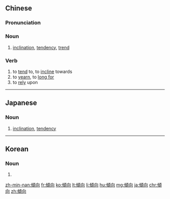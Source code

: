 {{also|倾向}}
==Chinese==
{{zh-forms|s=倾向}}

===Pronunciation===
{{zh-pron
|m=qīngxiàng
|ma=Zh-qingxiàng.ogg
|c=king1 hoeng3
|mn=qz,tw,xm:kheng-hiòng/zz:kheng-hiàng
|cat=n,v
}}

===Noun===
{{zh-noun}}

# [[inclination]], [[tendency]], [[trend]]

===Verb===
{{zh-verb}}

# to [[tend]] to, to [[incline]] towards
# to [[yearn]], to [[long for]]
# to [[rely]] upon

----

==Japanese==
{{ja-kanjitab|けい|こう|yomi=on}}

===Noun===
{{ja-noun|けいこう}}

# [[inclination]], [[tendency]]

----

==Korean==
{{ko-hanjatab}}

===Noun===
{{ko-noun|hj|hangeul=경향}}

# {{hanja form of|경향|[[trend]]}}

[[zh-min-nan:傾向]]
[[fr:傾向]]
[[ko:傾向]]
[[lt:傾向]]
[[li:傾向]]
[[hu:傾向]]
[[mg:傾向]]
[[ja:傾向]]
[[chr:傾向]]
[[zh:傾向]]